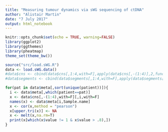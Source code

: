 ```yaml
---
title: "Measuring tumour dynamics via sWG sequencing of ctDNA"
author: "Alistair Martin"
date: "7 July 2017"
output: html_notebook
---
```


```r
knitr::opts_chunk$set(echo = TRUE, warning=FALSE)
library(ggplot2)
library(ggthemes)
library(pheatmap)
theme_set(theme_bw())

source("src/load.sWG.R")
data <- load.sWG.data()
#data$cns <- cbind(data$cns[,1:4,with=F],apply(data$cns[,-(1:4)],2,function(x){x[x < -3] <- -3; x}))
#data$segments <- cbind(data$segments[,1:4,with=F],apply(data$segments[,-(1:4)],2,function(x){x[x < -3] <- -3; x}))
```

```r
for(pat in data$meta[,sort(unique(patient))]){
  i <- data$meta[,which(patient==pat)]
  x <- data$cns[,-(1:4),with=F][,i,with=F]
  names(x) <- data$meta[i,Sample.name]
  x <- cor(x,method = "pearson")
  x[upper.tri(x)] <- NA
  x <- melt(x,na.rm=T)
  print(x[which(x$value != 1 & x$value > .8),])
}
```